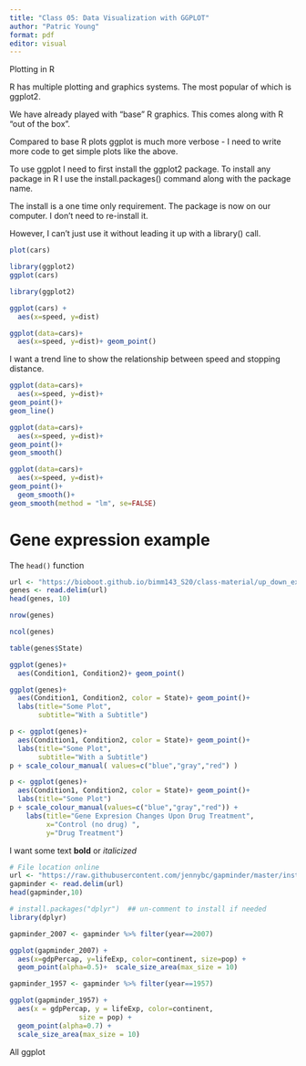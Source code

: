 ```yaml
---
title: "Class 05: Data Visualization with GGPLOT"
author: "Patric Young"
format: pdf
editor: visual
---
```


Plotting in R

R has multiple plotting and graphics systems. The most popular of which is ggplot2.

We have already played with "base" R graphics. This comes along with R "out of the box".

Compared to base R plots ggplot is much more verbose - I need to write more code to get simple plots like the above.

To use ggplot I need to first install the ggplot2 package. To install any package in R I use the install.packages() command along with the package name.

The install is a one time only requirement. The package is now on our computer. I don't need to re-install it.

However, I can't just use it without leading it up with a library() call.

```r
plot(cars)
```
```r
library(ggplot2)
ggplot(cars)
```

```r
library(ggplot2)
```

```r
ggplot(cars) +
  aes(x=speed, y=dist)
```

```r
ggplot(data=cars)+
  aes(x=speed, y=dist)+ geom_point()
```

I want a trend line to show the relationship between speed and stopping distance.

```r
ggplot(data=cars)+
  aes(x=speed, y=dist)+
geom_point()+
geom_line()
```

```r
ggplot(data=cars)+
  aes(x=speed, y=dist)+
geom_point()+
geom_smooth()
```

```r
ggplot(data=cars)+
  aes(x=speed, y=dist)+
geom_point()+
  geom_smooth()+
geom_smooth(method = "lm", se=FALSE)
```




# Gene expression example

The `head()` function

```r
url <- "https://bioboot.github.io/bimm143_S20/class-material/up_down_expression.txt"
genes <- read.delim(url)
head(genes, 10)
```

```r
nrow(genes)
```

```r
ncol(genes)
```

```r
table(genes$State)
```

```r
ggplot(genes)+
  aes(Condition1, Condition2)+ geom_point()
```


```r
ggplot(genes)+
  aes(Condition1, Condition2, color = State)+ geom_point()+
  labs(title="Some Plot",
       subtitle="With a Subtitle")
```

```r
p <- ggplot(genes)+
  aes(Condition1, Condition2, color = State)+ geom_point()+
  labs(title="Some Plot",
       subtitle="With a Subtitle")
p + scale_colour_manual( values=c("blue","gray","red") )
```


```r
p <- ggplot(genes)+
  aes(Condition1, Condition2, color = State)+ geom_point()+
  labs(title="Some Plot")
p + scale_colour_manual(values=c("blue","gray","red")) +
    labs(title="Gene Expresion Changes Upon Drug Treatment",
         x="Control (no drug) ",
         y="Drug Treatment")
```

I want some text **bold** or *italicized*

```r
# File location online
url <- "https://raw.githubusercontent.com/jennybc/gapminder/master/inst/extdata/gapminder.tsv"
gapminder <- read.delim(url)
head(gapminder,10)
```

```r
# install.packages("dplyr")  ## un-comment to install if needed
library(dplyr)

gapminder_2007 <- gapminder %>% filter(year==2007)
```

```r
ggplot(gapminder_2007) +
  aes(x=gdpPercap, y=lifeExp, color=continent, size=pop) +
  geom_point(alpha=0.5)+  scale_size_area(max_size = 10)
```

```r
gapminder_1957 <- gapminder %>% filter(year==1957)

ggplot(gapminder_1957) + 
  aes(x = gdpPercap, y = lifeExp, color=continent,
                 size = pop) +
  geom_point(alpha=0.7) + 
  scale_size_area(max_size = 10)
```
All ggplot
